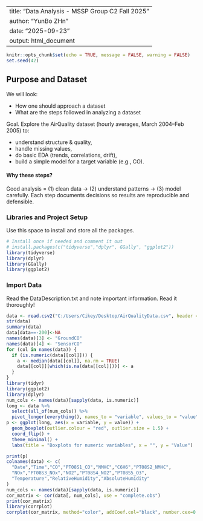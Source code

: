 
---
title: "Data Analysis - MSSP Group C2 Fall 2025"
author: "YunBo ZHn"
date: "2025-09-23"
output: html_document
---

```r
knitr::opts_chunk$set(echo = TRUE, message = FALSE, warning = FALSE)
set.seed(42)
``` 

## Purpose and Dataset

We will look:

- How one should approach a dataset
- What are the steps followed in analyzing a dataset

Goal. Explore the AirQuality dataset (hourly averages, March 2004–Feb 2005) to:

- understand structure & quality,
- handle missing values,
- do basic EDA (trends, correlations, drift),
- build a simple model for a target variable (e.g., CO).


#### Why these steps?

Good analysis = (1) clean data → (2) understand patterns → (3) model carefully. Each step documents decisions so results are reproducible and defensible.

### Libraries and Project Setup

Use this space to install and store all the packages.

```r
# Install once if needed and comment it out
# install.packages(c("tidyverse","dplyr", GGally", "ggplot2"))
library(tidyverse)
library(dplyr)
library(GGally) 
library(ggplot2)
```

### Import Data

Read the DataDescription.txt and note important information. Read it thoroughly!
```r
data <- read.csv2("C:/Users/Cikey/Desktop/AirQualityData.csv", header = TRUE)
str(data)
summary(data)
data[data==-200]<-NA
names(data)[3] <- "GroundCO"
names(data)[4] <- "SensorCO"
for (col in names(data)) {
  if (is.numeric(data[[col]])) {
    a <- median(data[[col]], na.rm = TRUE)
    data[[col]][which(is.na(data[[col]]))] <- a
  }
}
library(tidyr)
library(ggplot2)
library(dplyr) 
num_cols <- names(data)[sapply(data, is.numeric)]
long <- data %>%
  select(all_of(num_cols)) %>%
  pivot_longer(everything(), names_to = "variable", values_to = "value")
p <- ggplot(long, aes(x = variable, y = value)) +
  geom_boxplot(outlier.colour = "red", outlier.size = 1.5) +
  coord_flip() +
  theme_minimal() +
  labs(title = "Boxplots for numeric variables", x = "", y = "Value")

print(p)
colnames(data) <- c(
  "Date","Time","CO","PT08S1_CO","NMHC","C6H6","PT08S2_NMHC",
  "NOx","PT08S3_NOx","NO2","PT08S4_NO2","PT08S5_O3",
  "Temperature","RelativeHumidity","AbsoluteHumidity"
)
num_cols <- names(data)[sapply(data, is.numeric)]
cor_matrix <- cor(data[, num_cols], use = "complete.obs")
print(cor_matrix)
library(corrplot)
corrplot(cor_matrix, method="color", addCoef.col="black", number.cex=0.7)








```

